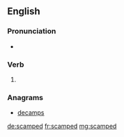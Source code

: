 ==English==

===Pronunciation===
* {{rhymes|æmpt|lang=en}}

===Verb===
{{head|en|verb form}}

# {{en-past of|scamp}}

===Anagrams===
* [[decamps#English|decamps]]

[[de:scamped]]
[[fr:scamped]]
[[mg:scamped]]
